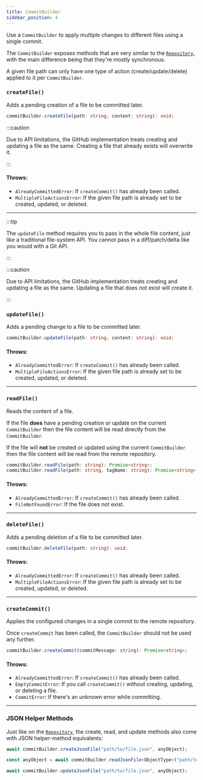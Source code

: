 ```yaml
---
title: CommitBuilder
sidebar_position: 4
---
```


Use a `CommitBuilder` to apply multiple changes to different files using a single commit.

The `CommitBuilder` exposes methods that are very similar to the [`Repository`](./repository), with the main difference being that they're mostly synchronous.

A given file path can only have one type of action (create/update/delete) applied to it per `CommitBuilder`.

### `createFile()`

Adds a pending creation of a file to be committed later.

```ts
commitBuilder.createFile(path: string, content: string): void;
```

:::caution

Due to API limitations, the GitHub implementation treats creating and updating a file as the same.
Creating a file that already exists will overwrite it.

:::

#### Throws:

- `AlreadyCommittedError`: If `createCommit()` has already been called.
- `MultipleFileActionsError`: If the given file path is already set to be created, updated, or deleted.

<hr />

:::tip

The `updateFile` method requires you to pass in the whole file content, just like a traditional file-system API.
You cannot pass in a diff/patch/delta like you would with a Git API.

:::

:::caution

Due to API limitations, the GitHub implementation treats creating and updating a file as the same.
Updating a file that does not exist will create it.

:::

### `updateFile()`

Adds a pending change to a file to be committed later.

```ts
commitBuilder.updateFile(path: string, content: string): void;
```

#### Throws:

- `AlreadyCommittedError`: If `createCommit()` has already been called.
- `MultipleFileActionsError`: If the given file path is already set to be created, updated, or deleted.

<hr />

### `readFile()`

Reads the content of a file.

If the file **does** have a pending creation or update on the current `CommitBuilder` then the file content will be read directly from the `CommitBuilder`.

If the file will **not** be created or updated using the current `CommitBuilder` then the file content will be read from the remote repository.

```ts
commitBuilder.readFile(path: string): Promise<string>;
commitBuilder.readFile(path: string, tagName: string): Promise<string>;
```

#### Throws:

- `AlreadyCommittedError`: If `createCommit()` has already been called.
- `FileNotFoundError`: If the file does not exist.

<hr />

### `deleteFile()`

Adds a pending deletion of a file to be committed later.

```ts
commitBuilder.deleteFile(path: string): void;
```

#### Throws:

- `AlreadyCommittedError`: If `createCommit()` has already been called.
- `MultipleFileActionsError`: If the given file path is already set to be created, updated, or deleted.

<hr />

### `createCommit()`

Applies the configured changes in a single commit to the remote repository.

Once `createCommit` has been called, the `CommitBuilder` should not be used any further.

```ts
commitBuilder.createCommit(commitMessage: string): Promise<string>;
```

#### Throws:

- `AlreadyCommittedError`: If `createCommit()` has already been called.
- `EmptyCommitError`: If you call `createCommit()` without creating, updating, or deleting a file.
- `CommitError`: If there's an unknown error while committing.

<hr />

### JSON Helper Methods

Just like on the [`Repository`](./repository), the create, read, and update methods also come with JSON helper-method equivalents:

```ts
await commitBuilder.createJsonFile("path/to/file.json", anyObject);
```

```ts
const anyObject = await commitBuilder.readJsonFile<ObjectType>("path/to/file.json");
```

```ts
await commitBuilder.updateJsonFile("path/to/file.json", anyObject);
```
